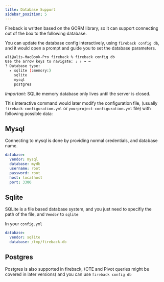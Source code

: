 ```yaml
---
title: Database Support
sidebar_position: 5
---
```


Fireback is written based on the GORM library, so it can support connecting out of the box to the following database.

You can update the database config interactively, using `fireback config db`,
and it would open a prompt and guide you to set the database parameters.

```bash
ali@alis-MacBook-Pro fireback % fireback config db
Use the arrow keys to navigate: ↓ ↑ → ← 
? Database type: 
  ▸ sqlite (:memory:)
    sqlite
    mysql
    postgres
```

*Important:* SQLite memory database only lives until the server is closed.

This interactive command would later modify the configuration file, (usually `fireback-configuration.yml` or `yourproject-configuration.yml` file)
with following possible data:

## Mysql

Connecting to mysql is done by providing normal credentials, and database name.

```yaml
database:
  vendor: mysql
  database: mydb
  username: root
  password: root
  host: localhost
  port: 3306
```

## Sqlite

SQLite is a file based database system, and you just need to specifiy the path of the file, and `Vendor` to `sqlite`

In your `config.yml`

```yaml
database:
  vendor: sqlite
  database: /tmp/fireback.db
```

## Postgres

Postgres is also supported in fireback, (CTE and Pivot queries might be covered in later versions)
and you can use `fireback config db`